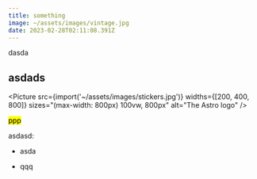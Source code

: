 ```yaml
---
title: something
image: ~/assets/images/vintage.jpg
date: 2023-02-28T02:11:08.391Z
---
```



dasda

## asdads

<Picture
  src={import('~/assets/images/stickers.jpg')}
  widths={[200, 400, 800]}
  sizes="(max-width: 800px) 100vw, 800px"
  alt="The Astro logo"
/>

<mark>ppp</mark>

asdasd:

- asda

- qqq
